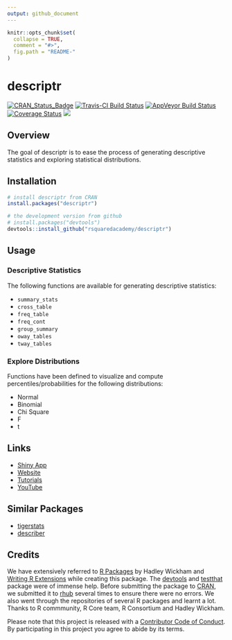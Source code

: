 ```yaml
---
output: github_document
---
```


<!-- README.md is generated from README.Rmd. Please edit that file -->

```r
knitr::opts_chunk$set(
  collapse = TRUE,
  comment = "#>",
  fig.path = "README-"
)
```

# descriptr 

[![CRAN_Status_Badge](http://www.r-pkg.org/badges/version/descriptr)](https://cran.r-project.org/package=descriptr)
[![Travis-CI Build Status](https://travis-ci.org/rsquaredacademy/descriptr.svg?branch=master)](https://travis-ci.org/rsquaredacademy/descriptr)
[![AppVeyor Build Status](https://ci.appveyor.com/api/projects/status/github/rsquaredacademy/descriptr?branch=master&svg=true)](https://ci.appveyor.com/project/rsquaredacademy/descriptr)
[![Coverage Status](https://img.shields.io/codecov/c/github/rsquaredacademy/descriptr/master.svg)](https://codecov.io/github/rsquaredacademy/descriptr?branch=master)
[![](https://cranlogs.r-pkg.org/badges/grand-total/descriptr)](http://cran.rstudio.com/web/packages/descriptr/index.html)



## Overview

The goal of descriptr is to ease the process of generating descriptive
statistics and exploring statistical distributions.

## Installation

```r
# install descriptr from CRAN
install.packages("descriptr")

# the development version from github
# install.packages("devtools")
devtools::install_github("rsquaredacademy/descriptr")
```

## Usage

### Descriptive Statistics

The following functions are available for generating descriptive statistics:

- `summary_stats`
- `cross_table`
- `freq_table`
- `freq_cont`
- `group_summary`
- `oway_tables`
- `tway_tables`


### Explore Distributions

Functions have been defined to visualize and compute percentiles/probabilities
for the following distributions:

- Normal
- Binomial
- Chi Square
- F
- t

## Links

- [Shiny App][shinyapp]
- [Website][website]
- [Tutorials][tutorials]
- [YouTube][youtube]

## Similar Packages

- [tigerstats][tiger]
- [describer][describe]

## Credits

We have extensively referred to [R Packages][packages] by Hadley Wickham and
[Writing R Extensions][extension] while creating this package. The [devtools][dev]
and [testthat][test] package were of immense help. Before submitting the package
to [CRAN][cran], we submitted it to [rhub][rub] several times to ensure there were
no errors. We also went through the repositories of several R packages and learnt
a lot. Thanks to R commmunity, R Core team, R Consortium and Hadley Wickham.

Please note that this project is released with a [Contributor Code of Conduct](CONDUCT.md).
By participating in this project you agree to abide by its terms.

[shinyapp]: http://rsquaredlabs.com:3838/explorer/
[website]: https://rsquaredacademy.github.io/descriptr/
[tutorials]: http://rsquaredacademy.com/
[youtube]: https://www.youtube.com/user/rsquaredin
[tiger]: https://cran.r-project.org/web/packages/tigerstats/
[describe]: https://cran.r-project.org/web/packages/describer/
[packages]: http://r-pkgs.had.co.nz/
[extension]: https://cran.r-project.org/doc/manuals/r-release/R-exts.html
[dev]: https://cran.r-project.org/web/packages/devtools/
[test]: https://cran.r-project.org/web/packages/testthat/
[cran]: https://cran.r-project.org/
[rub]: https://builder.r-hub.io/
